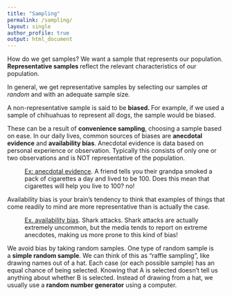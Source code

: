 ```yaml
---
title: "Sampling"
permalink: /sampling/
layout: single
author_profile: true
output: html_document
---
```


<p>How do we get samples? We want a sample that represents our population. <strong>Representative samples </strong>reflect the relevant characteristics of our population.&nbsp;</p>
<p>In general, we get representative samples by selecting our samples&nbsp;<em>at random</em> and with an adequate sample size.&nbsp;</p>
<p>A non-representative sample is said to be&nbsp;<strong>biased. </strong>For example, if we used a sample of chihuahuas to represent all dogs, the sample would be biased.&nbsp;</p>
<p>These can be a result of&nbsp;<strong>convenience sampling</strong>, choosing a sample based on ease. In our daily lives, common sources of biases are <strong>anecdotal evidence</strong> and <strong>availability bias</strong>. Anecdotal evidence is data based on personal experience or observation. Typically this consists of only one or two observations and is NOT representative of the population.&nbsp;</p>
<p style="padding-left: 40px;">
    <span style="text-decoration: underline;">Ex: anecdotal evidence</span>. A friend tells you their grandpa smoked a pack of cigarettes a day and lived to be 100. Does this mean that cigarettes will help you live to 100? no!
</p>
<p>Availability bias is your brain's tendency to think that examples of things that come readily to mind are more representative than is actually the case.</p>
<p style="padding-left: 40px;">
    <span style="text-decoration: underline;">Ex. availability bias</span>. Shark attacks. Shark attacks are actually extremely uncommon, but the media tends to report on extreme anecdotes, making us more prone to this kind of bias!
</p>
<p>We avoid bias by taking random samples. One type of random sample is a&nbsp;<strong>simple random sample</strong>. We can think of this as "raffle sampling", like drawing names out of a hat. Each case (or each possible sample) has an equal chance of being selected. Knowing that A is selected doesn't tell us anything about whether B is selected. Instead of drawing from a hat, we usually use a&nbsp;<strong>random number generator</strong> using a computer.</p>